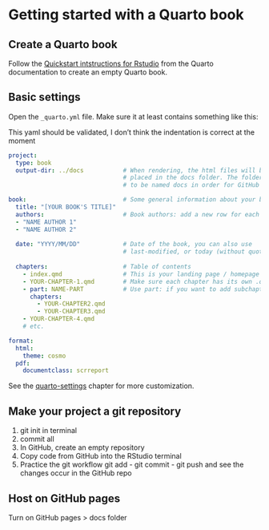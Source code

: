 # Getting started with a Quarto book

## Create a Quarto book

Follow the [Quickstart intstructions for Rstudio](https://quarto.org/docs/books/#quick-start) from the Quarto documentation to create an empty Quarto book.

## Basic settings

Open the `_quarto.yml` file. Make sure it at least contains something like this:

::: callout-note
This yaml should be validated, I don't think the indentation is correct at the moment
:::

``` yaml
project:
  type: book
  output-dir: ../docs           # When rendering, the html files will be 
                                # placed in the docs folder. The folder needs
                                # to be named docs in order for GitHub pages to work!

book:                           # Some general information about your book
  title: "[YOUR BOOK'S TITLE]"
  authors:                      # Book authors: add a new row for each new author
  - "NAME AUTHOR 1"
  - "NAME AUTHOR 2"
  
  date: "YYYY/MM/DD"            # Date of the book, you can also use 
                                # last-modified, or today (without quotes)
  
  chapters:                     # Table of contents
    - index.qmd                 # This is your landing page / homepage
    - YOUR-CHAPTER-1.qmd        # Make sure each chapter has its own .qmd file
    - part: NAME-PART           # Use part: if you want to add subchapters
      chapters:
        - YOUR-CHAPTER2.qmd
        - YOUR-CHAPTER3.qmd
    - YOUR-CHAPTER-4.qmd
    # etc.

format:
  html:
    theme: cosmo
  pdf:
    documentclass: scrreport
```

See the [quarto-settings](#quarto-settings) chapter for more customization.

## Make your project a git repository

1.  git init in terminal
2.  commit all
3.  In GitHub, create an empty repository
4.  Copy code from GitHub into the RStudio terminal
5.  Practice the git workflow git add - git commit - git push and see the changes occur in the GitHub repo

## Host on GitHub pages

Turn on GitHub pages \> docs folder
